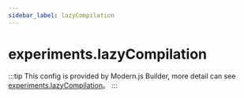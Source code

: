 ```yaml
---
sidebar_label: lazyCompilation
---
```


# experiments.lazyCompilation

:::tip
This config is provided by Modern.js Builder, more detail can see [experiments.lazyCompilation](https://modernjs.dev/builder/en/api/config-experiments.html#experimentslazycompilation)。
:::


<Main />
